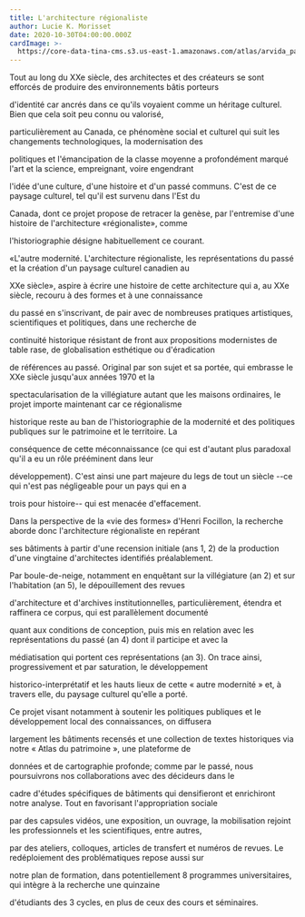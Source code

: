 ```yaml
---
title: L'architecture régionaliste
author: Lucie K. Morisset
date: 2020-10-30T04:00:00.000Z
cardImage: >-
  https://core-data-tina-cms.s3.us-east-1.amazonaws.com/atlas/arvida_patrimoine3371-MichelTremblay-.JPG
---
```


Tout au long du XXe siècle, des architectes et des créateurs se sont efforcés de produire des environnements bâtis porteurs

d'identité car ancrés dans ce qu'ils voyaient comme un héritage culturel. Bien que cela soit peu connu ou valorisé,

particulièrement au Canada, ce phénomène social et culturel qui suit les changements technologiques, la modernisation des

politiques et l'émancipation de la classe moyenne a profondément marqué l'art et la science, empreignant, voire engendrant

l'idée d'une culture, d'une histoire et d'un passé communs. C'est de ce paysage culturel, tel qu'il est survenu dans l'Est du

Canada, dont ce projet propose de retracer la genèse, par l'entremise d'une histoire de l'architecture «régionaliste», comme

l'historiographie désigne habituellement ce courant.

«L'autre modernité. L'architecture régionaliste, les représentations du passé et la création d'un paysage culturel canadien au

XXe siècle», aspire à écrire une histoire de cette architecture qui a, au XXe siècle, recouru à des formes et à une connaissance

du passé en s'inscrivant, de pair avec de nombreuses pratiques artistiques, scientifiques et politiques, dans une recherche de

continuité historique résistant de front aux propositions modernistes de table rase, de globalisation esthétique ou d'éradication

de références au passé. Original par son sujet et sa portée, qui embrasse le XXe siècle jusqu'aux années 1970 et la

spectacularisation de la villégiature autant que les maisons ordinaires, le projet importe maintenant car ce régionalisme

historique reste au ban de l'historiographie de la modernité et des politiques publiques sur le patrimoine et le territoire. La

conséquence de cette méconnaissance (ce qui est d'autant plus paradoxal qu'il a eu un rôle prééminent dans leur

développement). C'est ainsi une part majeure du legs de tout un siècle --ce qui n'est pas négligeable pour un pays qui en a

trois pour histoire-- qui est menacée d'effacement.

Dans la perspective de la «vie des formes» d'Henri Focillon, la recherche aborde donc l'architecture régionaliste en repérant

ses bâtiments à partir d'une recension initiale (ans 1, 2) de la production d'une vingtaine d'architectes identifiés préalablement.

Par boule-de-neige, notamment en enquêtant sur la villégiature (an 2) et sur l'habitation (an 5), le dépouillement des revues

d'architecture et d'archives institutionnelles, particulièrement, étendra et raffinera ce corpus, qui est parallèlement documenté

quant aux conditions de conception, puis mis en relation avec les représentations du passé (an 4) dont il participe et avec la

médiatisation qui portent ces représentations (an 3). On trace ainsi, progressivement et par saturation, le développement

historico-interprétatif et les hauts lieux de cette « autre modernité » et, à travers elle, du paysage culturel qu'elle a porté.

Ce projet visant notamment à soutenir les politiques publiques et le développement local des connaissances, on diffusera

largement les bâtiments recensés et une collection de textes historiques via notre « Atlas du patrimoine », une plateforme de

données et de cartographie profonde; comme par le passé, nous poursuivrons nos collaborations avec des décideurs dans le

cadre d'études spécifiques de bâtiments qui densifieront et enrichiront notre analyse. Tout en favorisant l'appropriation sociale

par des capsules vidéos, une exposition, un ouvrage, la mobilisation rejoint les professionnels et les scientifiques, entre autres,

par des ateliers, colloques, articles de transfert et numéros de revues. Le redéploiement des problématiques repose aussi sur

notre plan de formation, dans potentiellement 8 programmes universitaires, qui intègre à la recherche une quinzaine

d'étudiants des 3 cycles, en plus de ceux des cours et séminaires.
